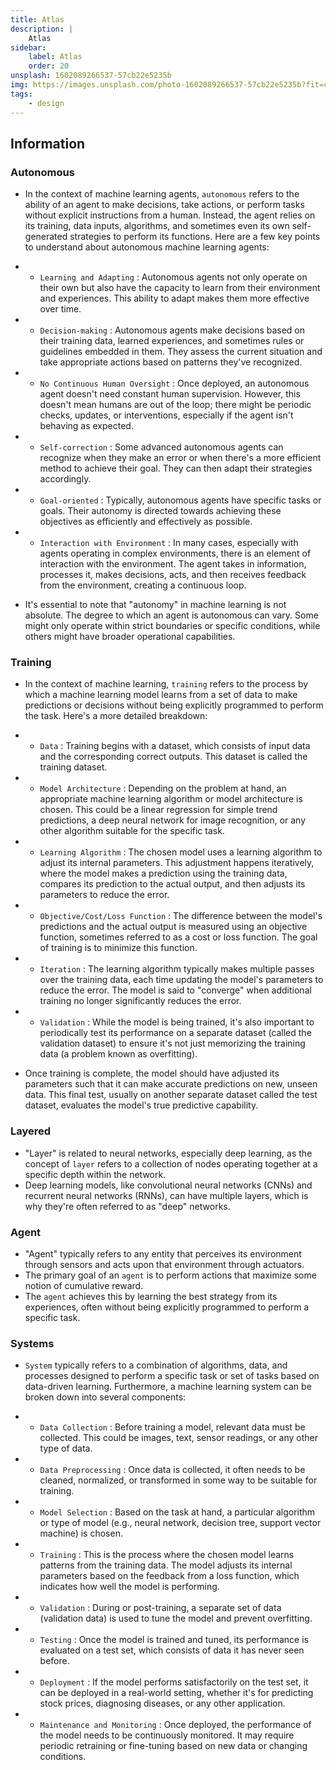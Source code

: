```yaml
---
title: Atlas
description: |
    Atlas
sidebar:
    label: Atlas
    order: 20
unsplash: 1602089266537-57cb22e5235b
img: https://images.unsplash.com/photo-1602089266537-57cb22e5235b?fit=crop&w=1400&h=700&q=75
tags:
    - design
---
```


## Information

### Autonomous

-   In the context of machine learning agents, `autonomous` refers to the ability of an agent to make decisions, take actions, or perform tasks without explicit instructions from a human. Instead, the agent relies on its training, data inputs, algorithms, and sometimes even its own self-generated strategies to perform its functions. Here are a few key points to understand about autonomous machine learning agents:

-   -   `Learning and Adapting` : Autonomous agents not only operate on their own but also have the capacity to learn from their environment and experiences. This ability to adapt makes them more effective over time.
-   -   `Decision-making` : Autonomous agents make decisions based on their training data, learned experiences, and sometimes rules or guidelines embedded in them. They assess the current situation and take appropriate actions based on patterns they've recognized.
-   -   `No Continuous Human Oversight` : Once deployed, an autonomous agent doesn't need constant human supervision. However, this doesn't mean humans are out of the loop; there might be periodic checks, updates, or interventions, especially if the agent isn't behaving as expected.
-   -   `Self-correction` : Some advanced autonomous agents can recognize when they make an error or when there's a more efficient method to achieve their goal. They can then adapt their strategies accordingly.
-   -   `Goal-oriented` : Typically, autonomous agents have specific tasks or goals. Their autonomy is directed towards achieving these objectives as efficiently and effectively as possible.
-   -   `Interaction with Environment` : In many cases, especially with agents operating in complex environments, there is an element of interaction with the environment. The agent takes in information, processes it, makes decisions, acts, and then receives feedback from the environment, creating a continuous loop.

-   It's essential to note that "autonomy" in machine learning is not absolute. The degree to which an agent is autonomous can vary. Some might only operate within strict boundaries or specific conditions, while others might have broader operational capabilities.

### Training

-   In the context of machine learning, `training` refers to the process by which a machine learning model learns from a set of data to make predictions or decisions without being explicitly programmed to perform the task. Here's a more detailed breakdown:

-   -   `Data` : Training begins with a dataset, which consists of input data and the corresponding correct outputs. This dataset is called the training dataset.
-   -   `Model Architecture` : Depending on the problem at hand, an appropriate machine learning algorithm or model architecture is chosen.
        This could be a linear regression for simple trend predictions, a deep neural network for image recognition, or any other algorithm suitable for the specific task.
-   -   `Learning Algorithm` : The chosen model uses a learning algorithm to adjust its internal parameters.
        This adjustment happens iteratively, where the model makes a prediction using the training data, compares its prediction to the actual output, and then adjusts its parameters to reduce the error.
-   -   `Objective/Cost/Loss Function` : The difference between the model's predictions and the actual output is measured using an objective function, sometimes referred to as a cost or loss function.
        The goal of training is to minimize this function.
-   -   `Iteration` : The learning algorithm typically makes multiple passes over the training data, each time updating the model's parameters to reduce the error.
        The model is said to "converge" when additional training no longer significantly reduces the error.
-   -   `Validation` : While the model is being trained, it's also important to periodically test its performance on a separate dataset (called the validation dataset) to ensure it's not just memorizing the training data (a problem known as overfitting).

-   Once training is complete, the model should have adjusted its parameters such that it can make accurate predictions on new, unseen data.
    This final test, usually on another separate dataset called the test dataset, evaluates the model's true predictive capability.

### Layered

-   "Layer" is related to neural networks, especially deep learning, as the concept of `layer` refers to a collection of nodes operating together at a specific depth within the network.
-   Deep learning models, like convolutional neural networks (CNNs) and recurrent neural networks (RNNs), can have multiple layers, which is why they're often referred to as "deep" networks.

### Agent

-   "Agent" typically refers to any entity that perceives its environment through sensors and acts upon that environment through actuators.
-   The primary goal of an `agent` is to perform actions that maximize some notion of cumulative reward.
-   The `agent` achieves this by learning the best strategy from its experiences, often without being explicitly programmed to perform a specific task.

### Systems

-   `System` typically refers to a combination of algorithms, data, and processes designed to perform a specific task or set of tasks based on data-driven learning.
    Furthermore, a machine learning system can be broken down into several components:

-   -   `Data Collection` : Before training a model, relevant data must be collected. This could be images, text, sensor readings, or any other type of data.
-   -   `Data Preprocessing` : Once data is collected, it often needs to be cleaned, normalized, or transformed in some way to be suitable for training.
-   -   `Model Selection` : Based on the task at hand, a particular algorithm or type of model (e.g., neural network, decision tree, support vector machine) is chosen.
-   -   `Training` : This is the process where the chosen model learns patterns from the training data.
        The model adjusts its internal parameters based on the feedback from a loss function, which indicates how well the model is performing.
-   -   `Validation` : During or post-training, a separate set of data (validation data) is used to tune the model and prevent overfitting.
-   -   `Testing` : Once the model is trained and tuned, its performance is evaluated on a test set, which consists of data it has never seen before.
-   -   `Deployment` : If the model performs satisfactorily on the test set, it can be deployed in a real-world setting, whether it's for predicting stock prices, diagnosing diseases, or any other application.
-   -   `Maintenance and Monitoring` : Once deployed, the performance of the model needs to be continuously monitored. It may require periodic retraining or fine-tuning based on new data or changing conditions.
